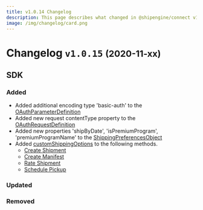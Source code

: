 ```yaml
---
title: v1.0.14 Changelog
description: This page describes what changed in @shipengine/connect v1.0.15
image: /img/changelog/card.png
---
```


Changelog `v1.0.15` <small>(2020-11-xx)</small>
=========================================================

SDK
---------------------------------------
### Added
* Added additional encoding type 'basic-auth' to the [OAuthParameterDefinition](../docs/oauth/oauth-objects)
* Added new request contentType property to the [OAuthRequestDefinition](../docs/oauth/oauth-objects)
* Added new properties 'shipByDate', 'isPremiumProgram', 'premiumProgramName' to the [ShippingPreferencesObject](../docs/reference/shipping-preferences.mdx)
* Added [customShippingOptions](../docs/reference/custom-shipping-options.mdx) to the following methods.
  * [Create Shipment](../docs/reference/methods/create-shipment.mdx)
  * [Create Manifest](../docs/reference/methods/create-manifest.mdx)
  * [Rate Shipment](../docs/reference/methods/rate-shipment.mdx)
  * [Schedule Pickup](../docs/reference/methods/schedule-pickup.mdx)

### Updated

### Removed

